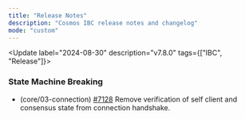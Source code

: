 ```yaml
---
title: "Release Notes"
description: "Cosmos IBC release notes and changelog"
mode: "custom"
---
```


<Update label="2024-08-30" description="v7.8.0" tags={["IBC", "Release"]}>
  ### State Machine Breaking
  * (core/03-connection) [\#7128](https://github.com/cosmos/ibc-go/pull/7128) Remove verification of self client and consensus state from connection handshake.
</Update>